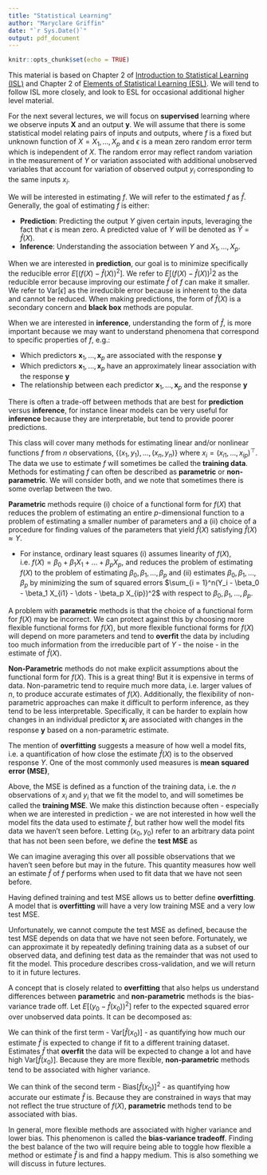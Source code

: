 ```yaml
---
title: "Statistical Learning"
author: "Maryclare Griffin"
date: "`r Sys.Date()`"
output: pdf_document
---
```


```r
knitr::opts_chunk$set(echo = TRUE)
```

This material is based on Chapter 2 of [Introduction to Statistical Learning (ISL)](https://www.statlearning.com) and Chapter 2 of [Elements of Statistical Learning (ESL)](https://hastie.su.domains/ElemStatLearn/). We will tend to follow ISL more closely, and look to ESL for occasional additional higher level material.

For the next several lectures, we will focus on **supervised** learning where we observe inputs $\boldsymbol X$ and an output $\boldsymbol y$. We will assume that there is some statistical model relating pairs of inputs and outputs,
\begin{align*}
Y = f(X) + \epsilon,
\end{align*}
where $f$ is a fixed but unknown function of $X = X_1, \dots, X_p$ and $\epsilon$ is a mean zero random error term which is independent of $X$. The random error may reflect random variation in the measurement of $Y$ or variation associated with additional unobserved variables that account for variation of observed output $y_i$ corresponding to the same inputs $x_i$. 

We will be interested in estimating $f$. We will refer to the estimated $f$ as $\hat{f}$. Generally, the goal of estimating $f$ is either:

* **Prediction**: Predicting the output $Y$ given certain inputs, leveraging the fact that $\epsilon$ is mean zero. A predicted value of $Y$ will be denoted as $\hat{Y} = \hat{f}(X)$.   
* **Inference**: Understanding the association between $Y$ and $X_1, \dots, X_p$.

When we are interested in **prediction**, our goal is to minimize
\begin{align*}
E[(Y - \hat{f}(X))^2] = \underbrace{E[(f(X) - \hat{f}(X))^2]}_{\text{Reducible}} + \underbrace{\text{Var}[\epsilon]}_{\text{Irreducible}},
\end{align*}
specifically the reducible error $E[(f(X) - \hat{f}(X))^2]$.
We refer to $E[(f(X) - \hat{f}(X))^]2$ as the reducible error because improving our estimate $\hat{f}$ of $f$ can make it smaller. We refer to $\text{Var}[\epsilon]$ as the irreducible error because
is inherent to the data and cannot be reduced. When making predictions, the form of $\hat{f}(X)$ is a secondary concern and **black box** methods are popular.

When we are interested in **inference**, understanding the form of $\hat{f}$, is more important because we may want to understand phenomena that correspond to specific properties of $f$, e.g.:

* Which predictors $\boldsymbol x_1, \dots, \boldsymbol x_p$ are associated with the response $\boldsymbol y$
* Which predictors $\boldsymbol x_1, \dots, \boldsymbol x_p$ have an approximately linear association with the response $\boldsymbol y$
* The relationship between each predictor $\boldsymbol x_1, \dots, \boldsymbol x_p$ and the response $\boldsymbol y$

There is often a trade-off between methods that are best for **prediction** versus **inference**, for instance linear models can be very useful for **inference** because they are interpretable, but tend to provide poorer predictions.

This class will cover many methods for estimating linear and/or nonlinear functions $f$ from $n$ observations, $\{(x_1, y_1), \dots, (x_n, y_n) \}$ where $x_i = (x_{i1}, \dots, x_{ip})^\top$. The data we use to estimate $f$ will sometimes be called the **training data**. Methods for estimating $f$ can often be described as **parametric** or **non-parametric**. We will consider both, and we note that sometimes there is some overlap between the two.

**Parametric** methods require (i) choice of a functional form for $f(X)$ that reduces the problem of estimating an entire $p$-dimensional function to a problem of estimating a smaller number of parameters and a (ii) choice of a procedure for finding values of the parameters that yield $\hat{f}(X)$ satisfying $\hat{f}(X) \approx Y$.

* For instance, ordinary least squares (i) assumes linearity of $f(X)$, i.e. $f(X) = \beta_0 + \beta_1 X_1 + \dots + \beta_p X_p$, and reduces the problem of estimating $f(X)$ to the problem of estimating $\beta_0, \beta_1, \dots, \beta_p$ and (ii) estimates $\beta_0, \beta_1, \dots, \beta_p$ by minimizing the sum of squared errors $\sum_{i = 1}^n(Y_i - \beta_0 - \beta_1 X_{i1} - \dots - \beta_p X_{ip})^2$ with respect to $\beta_0, \beta_1, \dots, \beta_p$.

A problem with **parametric** methods is that the choice of a functional form for $f(X)$ may be incorrect. We can protect against this by choosing more flexible functional forms for $f(X)$, but more flexible functional forms for $f(X)$ will depend on more parameters and tend to **overfit** the data by including too much information from the irreducible part of $Y$ - the noise - in the estimate of $\hat{f}(X)$.

**Non-Parametric** methods do not make explicit assumptions about the functional form for $f(X)$. This is a great thing! But it is expensive in terms of data. Non-parametric tend to require much more data, i.e. larger values of $n$, to produce accurate estimates of $f(X)$. Additionally, the flexibility of non-parametric approaches can make it difficult to perform inference, as they tend to be less interpretable. Specifically, it can be harder to explain how changes in an individual predictor $\boldsymbol x_j$ are associated with changes in the response $\boldsymbol y$ based on a non-parametric estimate.


The mention of **overfitting** suggests a measure of how well a model fits, i.e. a quantification of how close the estimate $\hat{f}(X)$ is to the observed response $Y$. One of the most commonly used measures is **mean squared error (MSE)**,

\begin{align*}
\frac{1}{n}\sum_{i = 1}^n (y_i - \hat{f}(x_i))^2.
\end{align*}

Above, the MSE is defined as a function of the training data, i.e. the $n$ observations of $x_i$ and $y_i$ that we fit the model to, and will sometimes be called the **training MSE**. We make this distinction because often - especially when we are interested in prediction - we are not interested in how well the model fits the data used to estimate $\hat{f}$, but rather how well the model fits data we haven't seen before. Letting $(x_0, y_0)$ refer to an arbitrary data point that has not been seen before, we define the **test MSE** as

\begin{align*}
(y_0 - \hat{f}(x_0))^2.
\end{align*}
We can imagine averaging this over all possible observations that we haven't seen before but may in the future.
This quantity measures how well an estimate $\hat{f}$ of $f$ performs when used to fit data that we have not seen before.

Having defined training and test MSE allows us to better define **overfitting**. A model that is **overfitting** will have a very low training MSE and a very low test MSE.

Unfortunately, we cannot compute the test MSE as defined, because the test MSE depends on data that we have not seen before. Fortunately, we can approximate it by repeatedly defining training data as a subset of our observed data, and defining test data as the remainder that was not used to fit the model. This procedure describes cross-validation, and we will return to it in future lectures.

A concept that is closely related to **overfitting** that also helps us understand differences between **parametric** and **non-parametric** methods is the bias-variance trade off. Let $E[(y_0 - \hat{f}(x_0))^2]$ refer to the expected squared error over unobserved data points. It can be decomposed as:

\begin{align*}
E[(y_0 - \hat{f}(x_0))^2] = \underbrace{E[(\hat{f}(x_0) - E[\hat{f}(x_0)])^2]}_{\text{Var}[\hat{f}(x_0)]} + \underbrace{E[\hat{f}(x_0) - f(x_0)]^2}_{\text{Squared Bias}[\hat{f}(x_0)]} + \text{Var}[\epsilon].
\end{align*}

We can think of the first term - $\text{Var}[\hat{f}(x_0)]$ - as quantifying how much our estimate $\hat{f}$ is expected to change if fit to a different training dataset. Estimates $\hat{f}$ that **overfit** the data will be expected to change a lot and have high $\text{Var}[\hat{f}(x_0)]$. Because they are more flexible, **non-parametric** methods tend to be associated with higher variance.

We can think of the second term - $\text{Bias}[\hat{f}(x_0)]^2$ - as quantifying how accurate our estimate $\hat{f}$ is. Because they are constrained in ways that may not reflect the true structure of $f(X)$, **parametric** methods tend to be associated with bias.

In general, more flexible methods are associated with higher variance and lower bias. This phenomenon is called the **bias-variance tradeoff**. Finding the best balance of the two will require being able to toggle how flexible a method or estimate $\hat{f}$ is and find a happy medium. This is also something we will discuss in future lectures.


